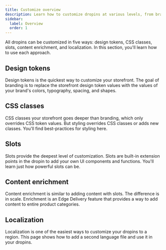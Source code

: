 ```yaml
---
title: Customize overview
description: Learn how to customize dropins at various levels, from branding to enrichment.
sidebar:
  label: Overview
  order: 1
---
```


All dropins can be customized in five ways: design tokens, CSS classes, slots, content enrichment, and localization. In this section, you'll learn how to use each approach.

## Design tokens

Design tokens is the quickest way to customize your storefront. The goal of branding is to replace the storefront design token values with the values of your brand's colors, typography, spacing, and shapes.

## CSS classes

CSS classes your storefront goes deeper than branding, which only overrides CSS token values. But styling overrides CSS classes or adds new classes. You'll find best-practices for styling here.

## Slots

Slots provide the deepest level of customization. Slots are built-in extension points in the dropin to add your own UI components and functions. You'll learn just how powerful slots can be.

## Content enrichment

Content enrichment is similar to adding content with slots. The difference is in scale. Enrichment is an Edge Delivery feature that provides a way to add content to entire product categories.

## Localization

Localization is one of the easiest ways to customize your dropins to a region. This page shows how to add a second language file and use it in your dropins.
